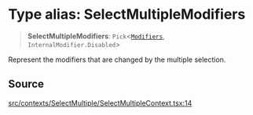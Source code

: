 # Type alias: SelectMultipleModifiers

> **SelectMultipleModifiers**: `Pick`\<[`Modifiers`](/api/latest/type-aliases/Modifiers.mdx), `InternalModifier.Disabled`\>

Represent the modifiers that are changed by the multiple selection.

## Source

[src/contexts/SelectMultiple/SelectMultipleContext.tsx:14](https://github.com/gpbl/react-day-picker/blob/86f49ff11/src/contexts/SelectMultiple/SelectMultipleContext.tsx#L14)
